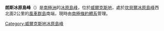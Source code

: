 {{coord|66|28|S|110|43|E|source:GNIS|display=title}}

'''朗斯冰原島峰'''（{{lang-en|Longs Nunatak}}）是[[南極洲|南極洲]]的[[冰原島峰|冰原島峰]]，位於[[威爾克斯地|威爾克斯地]]，處於[[坎貝爾冰原島峰|坎貝爾冰原島峰]]西北面2公里的[[風車群島|風車群島]]南端，現時由[[南極條約體系|南極條約體系]]管理。

{{DEFAULTSORT:Longs Nunatak}}
[[Category:威爾克斯地冰原島峰|Category:威爾克斯地冰原島峰]]


{{WilkesLand-geo-stub}}